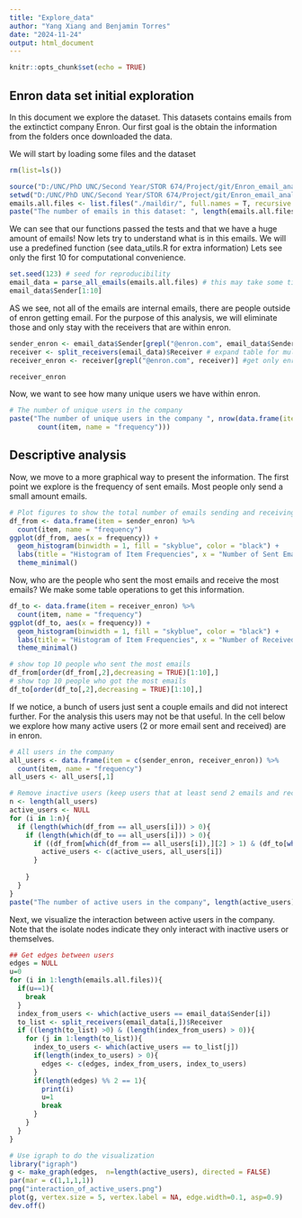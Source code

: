 ```yaml
---
title: "Explore_data"
author: "Yang Xiang and Benjamin Torres"
date: "2024-11-24"
output: html_document
---
```


```r
knitr::opts_chunk$set(echo = TRUE)
```

## Enron data set initial exploration

In this document we explore the dataset. This datasets contains emails from the extinctict company Enron. Our first goal is the obtain the information from the folders once downloaded the data.

We will start by loading some files and the dataset

```r
rm(list=ls())

source("D:/UNC/PhD UNC/Second Year/STOR 674/Project/git/Enron_email_analysis_STOR674/scripts/R scripts/data_utils.R")
setwd("D:/UNC/PhD UNC/Second Year/STOR 674/Project/git/Enron_email_analysis_STOR674/enron_mail_20150507")
emails.all.files <- list.files("./maildir/", full.names = T, recursive = T)
paste("The number of emails in this dataset: ", length(emails.all.files))
```

We can see that our functions passed the tests and that we have a huge amount of emails!
Now lets try to understand what is in this emails. We will use a predefined function (see data_utils.R for extra information) Lets see only the first 10 for computational convenience.

```r
set.seed(123) # seed for reproducibility
email_data = parse_all_emails(emails.all.files) # this may take some time
email_data$Sender[1:10]
```
AS we see, not all of the emails are internal emails, there are people outside of enron getting email. For the purpose of this analysis, we will eliminate those and only stay with the receivers that are within enron.

```r
sender_enron <- email_data$Sender[grepl("@enron.com", email_data$Sender)]
receiver <- split_receivers(email_data)$Receiver # expand table for multiple receivers(see data_utils.R)
receiver_enron <- receiver[grepl("@enron.com", receiver)] #get only enron emails

receiver_enron
```

Now, we want to see how many unique users we have within enron.

```r
# The number of unique users in the company
paste("The number of unique users in the company ", nrow(data.frame(item = c(sender_enron,receiver_enron)) %>%
       count(item, name = "frequency")))
```
## Descriptive analysis 

Now, we move to a more graphical way to present the information. The first point we explore is the frequency of sent emails. Most people only send a small amount emails.

```r
# Plot figures to show the total number of emails sending and receiving by each employee in this company. 
df_from <- data.frame(item = sender_enron) %>%
  count(item, name = "frequency")
ggplot(df_from, aes(x = frequency)) +
  geom_histogram(binwidth = 1, fill = "skyblue", color = "black") +
  labs(title = "Histogram of Item Frequencies", x = "Number of Sent Emails", y = "Count") +
  theme_minimal()
```
Now, who are the people who sent the most emails and receive the most emails? We make some table operations to get this information.

```r
df_to <- data.frame(item = receiver_enron) %>%
  count(item, name = "frequency")
ggplot(df_to, aes(x = frequency)) +
  geom_histogram(binwidth = 1, fill = "skyblue", color = "black") +
  labs(title = "Histogram of Item Frequencies", x = "Number of Received Emails", y = "Count") +
  theme_minimal()

# show top 10 people who sent the most emails
df_from[order(df_from[,2],decreasing = TRUE)[1:10],]
# show top 10 people who got the most emails
df_to[order(df_to[,2],decreasing = TRUE)[1:10],]
```
If we notice, a bunch of users just sent a couple emails and did not interect further. For the analysis this users may not be that useful. In the cell below we explore how many active users (2 or more email sent and received) are in enron.

```r
# All users in the company
all_users <- data.frame(item = c(sender_enron, receiver_enron)) %>%
  count(item, name = "frequency")
all_users <- all_users[,1]

# Remove inactive users (keep users that at least send 2 emails and receive 2 emails)
n <- length(all_users)
active_users <- NULL
for (i in 1:n){
  if (length(which(df_from == all_users[i])) > 0){
    if (length(which(df_to == all_users[i])) > 0){
      if ((df_from[which(df_from == all_users[i]),][2] > 1) & (df_to[which(df_to == all_users[i]),][2] > 1)){
        active_users <- c(active_users, all_users[i])
      }
      
    }
  }
}
paste("The number of active users in the company", length(active_users))

```
Next, we visualize the interaction between active users in the company. Note that the isolate nodes indicate they only interact with inactive users or themselves.

```r
## Get edges between users
edges = NULL
u=0
for (i in 1:length(emails.all.files)){
  if(u==1){
    break
  }
  index_from_users <- which(active_users == email_data$Sender[i])
  to_list <- split_receivers(email_data[i,])$Receiver
  if ((length(to_list) >0) & (length(index_from_users) > 0)){
    for (j in 1:length(to_list)){
      index_to_users <- which(active_users == to_list[j])
      if(length(index_to_users) > 0){
        edges <- c(edges, index_from_users, index_to_users)
      }
      if(length(edges) %% 2 == 1){
        print(i)
        u=1
        break
      }
    }
  }
}

# Use igraph to do the visualization
library("igraph")
g <- make_graph(edges,  n=length(active_users), directed = FALSE)
par(mar = c(1,1,1,1))
png("interaction_of_active_users.png") 
plot(g, vertex.size = 5, vertex.label = NA, edge.width=0.1, asp=0.9)
dev.off()

```



